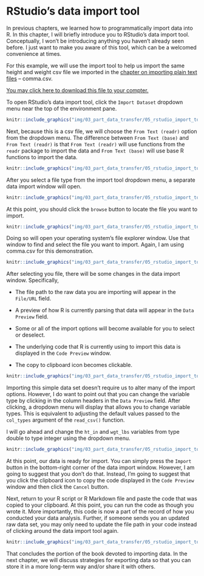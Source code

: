 # RStudio's data import tool

In previous chapters, we learned how to programmatically import data into R. In this chapter, I will briefly introduce you to RStudio's data import tool. Conceptually, I won't be introducing anything you haven't already seen before. I just want to make you aware of this tool, which can be a welcomed convenience at times. 

For this example, we will use the import tool to help us import the same height and weight csv file we imported in the [chapter on importing plain text files](#plain-text) -- comma.csv.

[You may click here to download this file to your compter.](https://www.dropbox.com/s/weaea47drw0iln5/comma.csv?dl=1)

To open RStudio's data import tool, click the `Import Dataset` dropdown menu near the top of the environment pane.

```r
knitr::include_graphics("img/03_part_data_transfer/05_rstudio_import_tool/import_button.png")
```

Next, because this is a csv file, we will choose the `From Text (readr)` option from the dropdown menu. The difference between `From Text (base)` and `From Text (readr)` is that `From Text (readr)` will use functions from the `readr` package to import the data and `From Text (base)` will use base R functions to import the data.

```r
knitr::include_graphics("img/03_part_data_transfer/05_rstudio_import_tool/readr.png")
```

After you select a file type from the import tool dropdown menu, a separate data import window will open.

```r
knitr::include_graphics("img/03_part_data_transfer/05_rstudio_import_tool/import_window.png")
```

At this point, you should click the `browse` button to locate the file you want to import.

```r
knitr::include_graphics("img/03_part_data_transfer/05_rstudio_import_tool/browse.png")
```

Doing so will open your operating system's file explorer window. Use that window to find and select the file you want to import. Again, I am using comma.csv for this demonstration.

```r
knitr::include_graphics("img/03_part_data_transfer/05_rstudio_import_tool/select_file.png")
```

After selecting you file, there will be some changes in the data import window. Specifically,

* The file path to the raw data you are importing will appear in the `File/URL` field.

* A preview of how R is currently parsing that data will appear in the `Data Preview` field.

* Some or all of the import options will become available for you to select or deselect.

* The underlying code that R is currently using to import this data is displayed in the `Code Preview` window.

* The copy to clipboard icon becomes clickable.

```r
knitr::include_graphics("img/03_part_data_transfer/05_rstudio_import_tool/overview.png")
```

Importing this simple data set doesn't require us to alter many of the import options. However, I do want to point out that you can change the variable type by clicking in the column headers in the `Data Preview` field. After clicking, a dropdown menu will display that allows you to change variable types. This is equivalent to adjusting the default values passed to the `col_types` argument of the `read_csv()` function. 

I will go ahead and change the `ht_in` and `wgt_lbs` variables from type double to type integer using the dropdown menu.

```r
knitr::include_graphics("img/03_part_data_transfer/05_rstudio_import_tool/integer.png")
```

At this point, our data is ready for import. You can simply press the `Import` button in the bottom-right corner of the data import window. However, I am going to suggest that you don't do that. Instead, I'm going to suggest that you click the clipboard icon to copy the code displayed in the `Code Preview` window and then click the `Cancel` button. 

Next, return to your R script or R Markdown file and paste the code that was copied to your clipboard. At this point, you can run the code as though you wrote it. More importantly, this code is now a part of the record of how you conducted your data analysis. Further, if someone sends you an updated raw data set, you may only need to update the file path in your code instead of clicking around the data import tool again.

```r
knitr::include_graphics("img/03_part_data_transfer/05_rstudio_import_tool/copy_and_paste.png")
```

That concludes the portion of the book devoted to importing data. In the next chapter, we will discuss strategies for exporting data so that you can store it in a more long-term way and/or share it with others.
